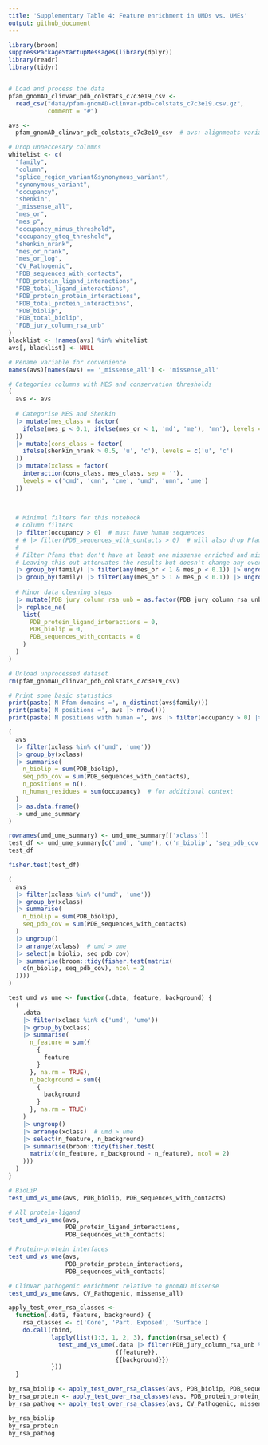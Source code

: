 ```yaml
---
title: 'Supplementary Table 4: Feature enrichment in UMDs vs. UMEs'
output: github_document
---
```


```r
library(broom)
suppressPackageStartupMessages(library(dplyr))
library(readr)
library(tidyr)


# Load and process the data
pfam_gnomAD_clinvar_pdb_colstats_c7c3e19_csv <-
  read_csv("data/pfam-gnomAD-clinvar-pdb-colstats_c7c3e19.csv.gz",
           comment = "#")

avs <-
  pfam_gnomAD_clinvar_pdb_colstats_c7c3e19_csv  # avs: alignments variants structure

# Drop unneccesary columns
whitelist <- c(
  "family",
  "column",
  "splice_region_variant&synonymous_variant",
  "synonymous_variant",
  "occupancy",
  "shenkin",
  "_missense_all",
  "mes_or",
  "mes_p",
  "occupancy_minus_threshold",
  "occupancy_gteq_threshold",
  "shenkin_nrank",
  "mes_or_nrank",
  "mes_or_log",
  "CV_Pathogenic",
  "PDB_sequences_with_contacts",
  "PDB_protein_ligand_interactions",
  "PDB_total_ligand_interactions",
  "PDB_protein_protein_interactions",
  "PDB_total_protein_interactions",
  "PDB_biolip",
  "PDB_total_biolip",
  "PDB_jury_column_rsa_unb"
)
blacklist <- !names(avs) %in% whitelist
avs[, blacklist] <- NULL

# Rename variable for convenience
names(avs)[names(avs) == '_missense_all'] <- 'missense_all'

# Categories columns with MES and conservation thresholds
(
  avs <- avs
  
  # Categorise MES and Shenkin
  |> mutate(mes_class = factor(
    ifelse(mes_p < 0.1, ifelse(mes_or < 1, 'md', 'me'), 'mn'), levels = c('md', 'mn', 'me')
  ))
  |> mutate(cons_class = factor(
    ifelse(shenkin_nrank > 0.5, 'u', 'c'), levels = c('u', 'c')
  ))
  |> mutate(xclass = factor(
    interaction(cons_class, mes_class, sep = ''),
    levels = c('cmd', 'cmn', 'cme', 'umd', 'umn', 'ume')
  ))
  
  
  
  # Minimal filters for this notebook
  # Column filters
  |> filter(occupancy > 0)  # must have human sequences
  # # |> filter(PDB_sequences_with_contacts > 0)  # will also drop Pfams with no PDB data
  #
  # Filter Pfams that don't have at least one missense enriched and missense depleted position
  # Leaving this out attenuates the results but doesn't change any overall conclusion
  |> group_by(family) |> filter(any(mes_or < 1 & mes_p < 0.1)) |> ungroup()
  |> group_by(family) |> filter(any(mes_or > 1 & mes_p < 0.1)) |> ungroup()
  
  # Minor data cleaning steps
  |> mutate(PDB_jury_column_rsa_unb = as.factor(PDB_jury_column_rsa_unb))
  |> replace_na(
    list(
      PDB_protein_ligand_interactions = 0,
      PDB_biolip = 0,
      PDB_sequences_with_contacts = 0
    )
  )
)

# Unload unprocessed dataset
rm(pfam_gnomAD_clinvar_pdb_colstats_c7c3e19_csv)

# Print some basic statistics
print(paste('N Pfam domains =', n_distinct(avs$family)))
print(paste('N positions =', avs |> nrow()))
print(paste('N positions with human =', avs |> filter(occupancy > 0) |> nrow()))
```


```r
(
  avs
  |> filter(xclass %in% c('umd', 'ume'))
  |> group_by(xclass)
  |> summarise(
    n_biolip = sum(PDB_biolip),
    seq_pdb_cov = sum(PDB_sequences_with_contacts),
    n_positions = n(),
    n_human_residues = sum(occupancy)  # for additional context
  )
  |> as.data.frame()
  -> umd_ume_summary
)

rownames(umd_ume_summary) <- umd_ume_summary[['xclass']]
test_df <- umd_ume_summary[c('umd', 'ume'), c('n_biolip', 'seq_pdb_cov')]
test_df

fisher.test(test_df)
```


```r
(
  avs
  |> filter(xclass %in% c('umd', 'ume'))
  |> group_by(xclass)
  |> summarise(
    n_biolip = sum(PDB_biolip),
    seq_pdb_cov = sum(PDB_sequences_with_contacts)
  )
  |> ungroup()
  |> arrange(xclass)  # umd > ume
  |> select(n_biolip, seq_pdb_cov)
  |> summarise(broom::tidy(fisher.test(matrix(
    c(n_biolip, seq_pdb_cov), ncol = 2
  ))))
)
```



```r
test_umd_vs_ume <- function(.data, feature, background) {
  (
    .data
    |> filter(xclass %in% c('umd', 'ume'))
    |> group_by(xclass)
    |> summarise(
      n_feature = sum({
        {
          feature
        }
      }, na.rm = TRUE),
      n_background = sum({
        {
          background
        }
      }, na.rm = TRUE)
    )
    |> ungroup()
    |> arrange(xclass)  # umd > ume
    |> select(n_feature, n_background)
    |> summarise(broom::tidy(fisher.test(
      matrix(c(n_feature, n_background - n_feature), ncol = 2)
    )))
  )
}

# BioLiP
test_umd_vs_ume(avs, PDB_biolip, PDB_sequences_with_contacts)

# All protein-ligand
test_umd_vs_ume(avs,
                PDB_protein_ligand_interactions,
                PDB_sequences_with_contacts)

# Protein-protein interfaces
test_umd_vs_ume(avs,
                PDB_protein_protein_interactions,
                PDB_sequences_with_contacts)

# ClinVar pathogenic enrichment relative to gnomAD missense
test_umd_vs_ume(avs, CV_Pathogenic, missense_all)
```


```r
apply_test_over_rsa_classes <-
  function(.data, feature, background) {
    rsa_classes <- c('Core', 'Part. Exposed', 'Surface')
    do.call(rbind,
            lapply(list(1:3, 1, 2, 3), function(rsa_select) {
              test_umd_vs_ume(.data |> filter(PDB_jury_column_rsa_unb %in% rsa_classes[rsa_select]),
                              {{feature}},
                              {{background}})
            }))
  }

by_rsa_biolip <- apply_test_over_rsa_classes(avs, PDB_biolip, PDB_sequences_with_contacts)
by_rsa_protein <- apply_test_over_rsa_classes(avs, PDB_protein_protein_interactions, PDB_sequences_with_contacts)
by_rsa_pathog <- apply_test_over_rsa_classes(avs, CV_Pathogenic, missense_all)

by_rsa_biolip
by_rsa_protein
by_rsa_pathog
```


